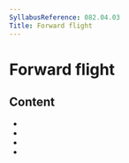 ```yaml
---
SyllabusReference: 082.04.03
Title: Forward flight
---
```


# Forward flight

## Content

- <Link href="082.04.03.01" />
- <Link href="082.04.03.02" />
- <Link href="082.04.03.03" />
- <Link href="082.04.03.04" />